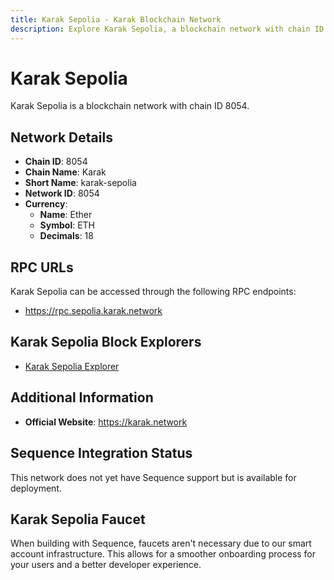 ```yaml
--- 
title: Karak Sepolia - Karak Blockchain Network
description: Explore Karak Sepolia, a blockchain network with chain ID 8054. Learn about its native currency, Ether, and how to interact with the network.
---
```


# Karak Sepolia

Karak Sepolia is a blockchain network with chain ID 8054.

## Network Details

- **Chain ID**: 8054
- **Chain Name**: Karak
- **Short Name**: karak-sepolia
- **Network ID**: 8054
- **Currency**: 
  - **Name**: Ether
  - **Symbol**: ETH
  - **Decimals**: 18

## RPC URLs

Karak Sepolia can be accessed through the following RPC endpoints:

- https://rpc.sepolia.karak.network

## Karak Sepolia Block Explorers

- [Karak Sepolia Explorer](https://explorer.sepolia.karak.network)

## Additional Information

- **Official Website**: https://karak.network

## Sequence Integration Status

This network does not yet have Sequence support but is available for deployment.

## Karak Sepolia Faucet

When building with Sequence, faucets aren't necessary due to our smart account infrastructure. This allows for a smoother onboarding process for your users and a better developer experience.
